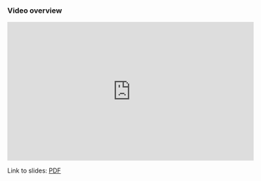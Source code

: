 ### Video overview

<iframe width="560" height="315" src="https://www.youtube.com/embed/SOvBYm9wyuA?rel=0" frameborder="0" allowfullscreen></iframe>

Link to slides: [PDF](https://drive.google.com/file/d/19GhjI_D0CSFiBjG7yYcxQse81T9EUiU6/view?usp=sharing)
